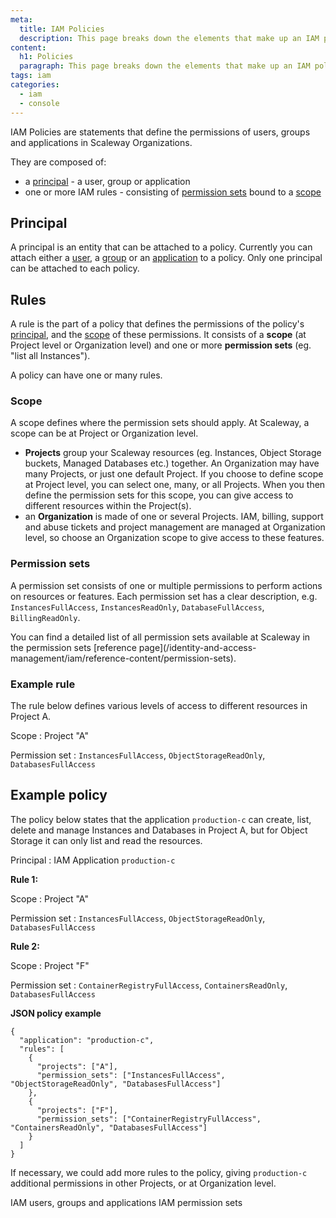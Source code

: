 ```yaml
---
meta:
  title: IAM Policies
  description: This page breaks down the elements that make up an IAM policy and shows you how to use them.
content:
  h1: Policies
  paragraph: This page breaks down the elements that make up an IAM policy and shows you how to use them.
tags: iam
categories: 
  - iam
  - console
---
```


IAM Policies are statements that define the permissions of users, groups and applications in Scaleway Organizations.

They are composed of:

- a [principal](#principal) - a user, group or application
- one or more IAM rules - consisting of [permission sets](#permission-sets) bound to a [scope](#scope)

<Lightbox src="scaleway-iam-policy.webp" alt="" />

## Principal

A principal is an entity that can be attached to a policy. Currently you can attach either a [user](/identity-and-access-management/iam/reference-content/users-group-and-applications/#users), a [group](/identity-and-access-management/iam/reference-content/users-group-and-applications/#groups) or an [application](/identity-and-access-management/iam/reference-content/users-groups-and-applications/#applications) to a policy. Only one principal can be attached to each policy.

## Rules

A rule is the part of a policy that defines the permissions of the policy's [principal](/concepts/#principal), and the [scope](/concepts/#scope) of these permissions. It consists of a **scope** (at Project level or Organization level) and one or more **permission sets** (eg. "list all Instances"). 

<Message type="note">
  A policy can have one or many rules. 
</Message>

### Scope 

A scope defines where the permission sets should apply. At Scaleway, a scope can be at Project or Organization level. 

  - **Projects** group your Scaleway resources (eg. Instances, Object Storage buckets, Managed Databases etc.) together. An Organization may have many Projects, or just one default Project. If you choose to define scope at Project level, you can select one, many, or all Projects. When you then define the permission sets for this scope, you can give access to different resources within the Project(s).
  - an **Organization** is made of one or several Projects. IAM, billing, support and abuse tickets and project management are managed at Organization level, so choose an Organization scope to give access to these features.

### Permission sets 

A permission set consists of one or multiple permissions to perform actions on resources or features. Each permission set has a clear description, e.g. `InstancesFullAccess`, `InstancesReadOnly`, `DatabaseFullAccess`, `BillingReadOnly`.

<Message type="note">
  You can find a detailed list of all permission sets available at Scaleway in the permission sets [reference page](/identity-and-access-management/iam/reference-content/permission-sets). 
</Message>

### Example rule

The rule below defines various levels of access to different resources in Project A. 

Scope
: Project "A"

Permission set
: `InstancesFullAccess`, `ObjectStorageReadOnly`, `DatabasesFullAccess`

## Example policy

The policy below states that the application `production-c` can create, list, delete and manage Instances and Databases in Project A, but for Object Storage it can only list and read the resources.

Principal
: IAM Application `production-c`

**Rule 1:**

Scope
: Project "A"

Permission set
: `InstancesFullAccess`, `ObjectStorageReadOnly`, `DatabasesFullAccess`

**Rule 2:**

Scope
: Project "F"

Permission set
: `ContainerRegistryFullAccess`, `ContainersReadOnly`, `DatabasesFullAccess`


**JSON policy example** 

```
{
  "application": "production-c",
  "rules": [
    {
      "projects": ["A"],
      "permission_sets": ["InstancesFullAccess", "ObjectStorageReadOnly", "DatabasesFullAccess"]
    },
    {
      "projects": ["F"],
      "permission_sets": ["ContainerRegistryFullAccess", "ContainersReadOnly", "DatabasesFullAccess"]
    }
  ]
}
```

If necessary, we could add more rules to the policy, giving `production-c` additional permissions in other Projects, or at Organization level.


<Navigation title="See Also">
  <PreviousButton to="/identity-and-access-management/iam/reference-content/users-groups-and-applications">IAM users, groups and applications</PreviousButton>
  <NextButton to="/identity-and-access-management/iam/reference-content/permission-sets/">IAM permission sets</NextButton>
</Navigation>